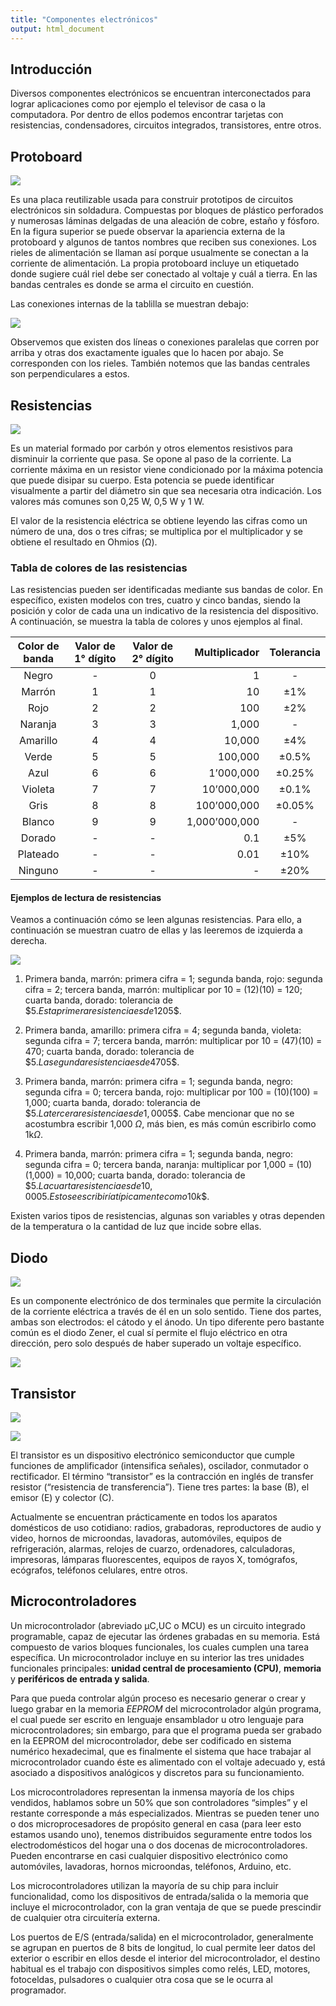 ```yaml
---
title: "Componentes electrónicos"
output: html_document
---
```


## Introducción

Diversos componentes electrónicos se encuentran interconectados para lograr aplicaciones como por ejemplo el televisor de casa o la computadora. Por dentro de ellos podemos encontrar tarjetas con resistencias, condensadores, circuitos integrados, transistores, entre otros.

## Protoboard

![](images/058-proto-real.png)

Es una placa reutilizable usada para construir prototipos de circuitos electrónicos sin soldadura. Compuestas por bloques de plástico perforados y numerosas láminas delgadas de una aleación de cobre, estaño y fósforo. En la figura superior se puede observar la apariencia externa de la protoboard y algunos de tantos nombres que reciben sus conexiones. Los rieles de alimentación se llaman así porque usualmente se conectan a la corriente de alimentación. La propia protoboard incluye un etiquetado donde sugiere cuál riel debe ser conectado al voltaje y cuál a tierra. En las bandas centrales es donde se arma el circuito en cuestión. 

Las conexiones internas de la tablilla se muestran debajo:

![](images/059-proto-interna.png)

Observemos que existen dos líneas o conexiones paralelas que corren por arriba y otras dos exactamente iguales que lo hacen por abajo. Se corresponden con los rieles. También notemos que las bandas centrales son perpendiculares a estos.

## Resistencias

![](images/062-resistencia.png)

Es un material formado por carbón y otros elementos resistivos para disminuir la corriente que pasa. Se opone al paso de la corriente. La corriente máxima en un resistor viene condicionado por la máxima potencia que puede disipar su cuerpo. Esta potencia se puede identificar visualmente a partir del diámetro sin que sea necesaria otra indicación. Los valores más comunes son 0,25 W, 0,5 W y 1 W.

El valor de la resistencia eléctrica se obtiene leyendo las cifras como un número de una, dos o tres cifras; se multiplica por el multiplicador y se obtiene el resultado en Ohmios (Ω).

### Tabla de colores de las resistencias

Las resistencias pueden ser identificadas mediante sus bandas de color. En específico, existen modelos con tres, cuatro y cinco bandas, siendo la posición y color de cada una un indicativo de la resistencia del dispositivo. A continuación, se muestra la tabla de colores y unos ejemplos al final.

| Color de banda | Valor de 1° dígito | Valor de 2° dígito | Multiplicador | Tolerancia |
| :------------: | :----------------: | :----------------: | ------------: | :--------: | 
| Negro | - | 0 | 1 | - |
| Marrón | 1 | 1 | 10 | $\pm1$% |
| Rojo | 2 | 2 | 100 | $\pm2$% |
| Naranja | 3 | 3 | 1,000 | - |
| Amarillo | 4 | 4 | 10,000 | $\pm4$% |
| Verde | 5 | 5 | 100,000 | $\pm0.5$% |
| Azul | 6 | 6| 1'000,000 | $\pm0.25$% |
| Violeta | 7 | 7 | 10'000,000 | $\pm0.1$% |
| Gris | 8 | 8 | 100'000,000 | $\pm0.05$% |
| Blanco | 9 | 9 | 1,000'000,000 | - |
| Dorado | - | - | 0.1 | $\pm5$% |
| Plateado | - | - | 0.01 | $\pm10$% |
| Ninguno | - | - | - | $\pm20$% |

#### Ejemplos de lectura de resistencias

Veamos a continuación cómo se leen algunas resistencias. Para ello, a continuación se muestran cuatro de ellas y las leeremos de izquierda a derecha.

![](images/063-resistencias.png)

1. Primera banda, marrón: primera cifra = 1; segunda banda, rojo: segunda cifra = 2; tercera banda, marrón: multiplicar por 10 = (12)(10) = 120; cuarta banda, dorado: tolerancia de $\pm$5%, es decir, (120)(0.05) = 6$\Omega$. Esta primera resistencia es de 120$\Omega\pm$5%, es decir, se encuentra entre 114 y 126$\Omega$.

2. Primera banda, amarillo: primera cifra = 4; segunda banda, violeta: segunda cifra = 7; tercera banda, marrón: multiplicar por 10 = (47)(10) = 470; cuarta banda, dorado: tolerancia de $\pm$5%, es decir, (470)(0.05) = 23.5$\Omega$. La segunda resistencia es de 470$\Omega\pm$5%, es decir, se encuentra entre 446.5 y 493.5$\Omega$.

3. Primera banda, marrón: primera cifra = 1; segunda banda, negro: segunda cifra = 0; tercera banda, rojo: multiplicar por 100 = (10)(100) = 1,000; cuarta banda, dorado: tolerancia de $\pm$5%, es decir, (1,000)(0.05) = 50$\Omega$. La tercera resistencia es de 1,000$\Omega\pm$5%, es decir, se encuentra entre 950 y 1,050$\Omega$. Cabe mencionar que no se acostumbra escribir 1,000 $\Omega$, más bien, es más común escribirlo como 1k$\Omega$.

4. Primera banda, marrón: primera cifra = 1; segunda banda, negro: segunda cifra = 0; tercera banda, naranja: multiplicar por 1,000 = (10)(1,000) = 10,000; cuarta banda, dorado: tolerancia de $\pm$5%, es decir, (10,000)(0.05) = 500$\Omega$. La cuarta resistencia es de 10,000$\Omega\pm$5%, es decir, se encuentra entre 9,500 y 10,500$\Omega$. Esto se escribiría típicamente como 10k$\Omega$.

Existen varios tipos de resistencias, algunas son variables y otras dependen de la temperatura o la cantidad de luz que incide sobre ellas.

## Diodo

![](images/064-diodo.png)

Es un componente electrónico de dos terminales que permite la circulación de la corriente eléctrica a través de él en un solo sentido. Tiene dos partes, ambas son electrodos: el cátodo y el ánodo. Un tipo diferente pero bastante común es el diodo Zener, el cual sí permite el flujo eléctrico en otra dirección, pero solo después de haber superado un voltaje específico.

![](images/064-diodo2.png)

## Transistor

![](images/066-transistor-npn_1.png) 

![](images/067-transistor-pnp_1.png)

El transistor es un dispositivo electrónico semiconductor que cumple funciones de amplificador (intensifica señales), oscilador, conmutador o rectificador. El término "transistor" es la contracción en inglés de transfer resistor ("resistencia de transferencia"). Tiene tres partes: la base (B), el emisor (E) y colector (C). 

Actualmente se encuentran prácticamente en todos los aparatos domésticos de uso cotidiano: radios, grabadoras, reproductores de audio y video, hornos de microondas, lavadoras, automóviles, equipos de refrigeración, alarmas, relojes de cuarzo, ordenadores, calculadoras, impresoras, lámparas fluorescentes, equipos de rayos X, tomógrafos, ecógrafos, teléfonos celulares, entre otros.


## Microcontroladores

Un microcontrolador (abreviado μC,UC o MCU) es un circuito integrado programable, capaz de ejecutar las órdenes grabadas en su memoria. Está compuesto de varios bloques funcionales, los cuales cumplen una tarea específica. Un microcontrolador incluye en su interior las tres unidades funcionales principales: __unidad central de procesamiento (CPU)__, __memoria__ y __periféricos de entrada y salida__.

Para que pueda controlar algún proceso es necesario generar o crear y luego grabar en la memoria _EEPROM_ del microcontrolador algún programa, el cual puede ser escrito en lenguaje ensamblador u otro lenguaje para microcontroladores; sin embargo, para que el programa pueda ser grabado en la EEPROM del microcontrolador, debe ser codificado en sistema numérico hexadecimal, que es finalmente el sistema que hace trabajar al microcontrolador cuando éste es alimentado con el voltaje adecuado y, está asociado a dispositivos analógicos y discretos para su funcionamiento.

Los microcontroladores representan la inmensa mayoría de los chips vendidos, hablamos sobre un 50% que son controladores "simples" y el restante corresponde a más especializados. Mientras se pueden tener uno o dos microprocesadores de propósito general en casa (para leer esto estamos usando uno), tenemos distribuidos seguramente entre todos los electrodomésticos del hogar una o dos docenas de microcontroladores. Pueden encontrarse en casi cualquier dispositivo electrónico como automóviles, lavadoras, hornos microondas, teléfonos, Arduino, etc.

Los microcontroladores utilizan la mayoría de su chip para incluir funcionalidad, como los dispositivos de entrada/salida o la memoria que incluye el microcontrolador, con la gran ventaja de que se puede prescindir de cualquier otra circuitería externa.

Los puertos de E/S (entrada/salida) en el microcontrolador, generalmente se agrupan en puertos de 8 bits de longitud, lo cual permite leer datos del exterior o escribir en ellos desde el interior del microcontrolador, el destino habitual es el trabajo con dispositivos simples como relés, LED, motores, fotoceldas, pulsadores o cualquier otra cosa que se le ocurra al programador.


